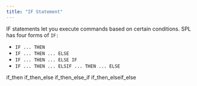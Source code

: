 ```yaml
---
title: "IF Statement"
---
```


<div id="if_statement" class="registered_link"></div>


IF statements let you execute commands based on certain conditions. SPL has four forms of `IF:`

-   `IF ... THEN`
-   `IF ... THEN ... ELSE`
-   `IF ... THEN ... ELSE IF`
-   `IF ... THEN ... ELSIF ... THEN ... ELSE`

<div class="toctree" maxdepth="3">

if\_then if\_then\_else if\_then\_else\_if if\_then\_elseif\_else

</div>
